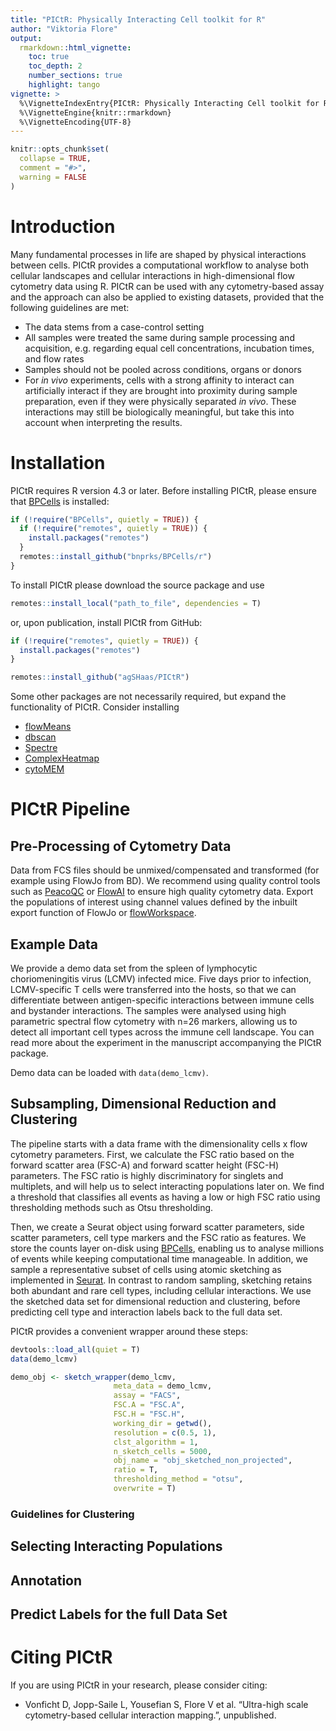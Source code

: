 ```yaml
---
title: "PICtR: Physically Interacting Cell toolkit for R"
author: "Viktoria Flore"
output: 
  rmarkdown::html_vignette:
    toc: true
    toc_depth: 2
    number_sections: true
    highlight: tango
vignette: >
  %\VignetteIndexEntry{PICtR: Physically Interacting Cell toolkit for R}
  %\VignetteEngine{knitr::rmarkdown}
  %\VignetteEncoding{UTF-8}
---
```


```r
knitr::opts_chunk$set(
  collapse = TRUE,
  comment = "#>", 
  warning = FALSE
)
```

# Introduction

Many fundamental processes in life are shaped by physical interactions between cells. PICtR provides a computational workflow to analyse both cellular landscapes and cellular interactions in high-dimensional flow cytometry data using R. PICtR can be used with any cytometry-based assay and the approach can also be applied to existing datasets, provided that the following guidelines are met:  

- The data stems from a case-control setting
- All samples were treated the same during sample processing and acquisition, e.g. regarding equal cell concentrations, incubation times, and flow rates 
- Samples should not be pooled across conditions, organs or donors
- For *in vivo* experiments, cells with a strong affinity to interact can artificially interact if they are brought into proximity during sample preparation, even if they were physically separated *in vivo*. These interactions may still be biologically meaningful, but take this into account when interpreting the results.  


# Installation

PICtR requires R version 4.3 or later. Before installing PICtR, please ensure that [BPCells](https://github.com/bnprks/BPCells) is installed: 

```r
if (!require("BPCells", quietly = TRUE)) {
  if (!require("remotes", quietly = TRUE)) {
    install.packages("remotes")
  }
  remotes::install_github("bnprks/BPCells/r")
}
```

To install PICtR please download the source package and use 
```r
remotes::install_local("path_to_file", dependencies = T)
```

or, upon publication, install PICtR from GitHub:
```r
if (!require("remotes", quietly = TRUE)) {
  install.packages("remotes")
}

remotes::install_github("agSHaas/PICtR")
```


Some other packages are not necessarily required, but expand the functionality of PICtR. Consider installing  

- [flowMeans](https://www.bioconductor.org/packages/release/bioc/html/flowMeans.html)  
- [dbscan](https://github.com/mhahsler/dbscan)  
- [Spectre](https://github.com/ImmuneDynamics/Spectre)
- [ComplexHeatmap](https://www.bioconductor.org/packages/release/bioc/html/ComplexHeatmap.html)  
- [cytoMEM](https://www.bioconductor.org/packages/release/bioc/html/cytoMEM.html)  


# PICtR Pipeline

## Pre-Processing of Cytometry Data 

Data from FCS files should be unmixed/compensated and transformed (for example using FlowJo from BD). We recommend using quality control tools such as [PeacoQC](https://doi.org/10.1002/cyto.a.24501) or [FlowAI](https://doi.org/10.1093/bioinformatics/btw191) to ensure high quality cytometry data. Export the populations of interest using channel values defined by the inbuilt export function of FlowJo or [flowWorkspace](https://github.com/RGLab/flowWorkspace).

## Example Data

We provide a demo data set from the spleen of lymphocytic choriomeningitis virus (LCMV) infected mice. Five days prior to infection, LCMV-specific T cells were transferred into the hosts, so that we can differentiate between antigen-specific interactions between immune cells and bystander interactions. The samples were analysed using high parametric spectral flow cytometry with n=26 markers, allowing us to detect all important cell types across the immune cell landscape. You can read more about the experiment in the manuscript accompanying the PICtR package. 

Demo data can be loaded with `data(demo_lcmv)`.  


## Subsampling, Dimensional Reduction and Clustering 

The pipeline starts with a data frame with the dimensionality cells x flow cytometry parameters. First, we calculate the FSC ratio based on the forward scatter area (FSC-A) and forward scatter height (FSC-H) parameters. The FSC ratio is highly discriminatory for singlets and multiplets, and will help us to select interacting populations later on. We find a threshold that classifies all events as having a low or high FSC ratio using thresholding methods such as Otsu thresholding.
  
Then, we create a Seurat object using forward scatter parameters, side scatter parameters, cell type markers and the FSC ratio as features. We store the counts layer on-disk using [BPCells](https://github.com/bnprks/BPCells), enabling us to analyse millions of events while keeping computational time manageable. In addition, we sample a representative subset of cells using atomic sketching as implemented in [Seurat](https://satijalab.org/seurat/articles/parsebio_sketch_integration). In contrast to random sampling, sketching retains both abundant and rare cell types, including cellular interactions. We use the sketched data set for dimensional reduction and clustering, before predicting cell type and interaction labels back to the full data set.  

PICtR provides a convenient wrapper around these steps: 
```r
devtools::load_all(quiet = T)
data(demo_lcmv)

demo_obj <- sketch_wrapper(demo_lcmv,
                       meta_data = demo_lcmv,
                       assay = "FACS",
                       FSC.A = "FSC.A", 
                       FSC.H = "FSC.H", 
                       working_dir = getwd(),
                       resolution = c(0.5, 1),
                       clst_algorithm = 1,
                       n_sketch_cells = 5000,
                       obj_name = "obj_sketched_non_projected",
                       ratio = T, 
                       thresholding_method = "otsu", 
                       overwrite = T)
```

### Guidelines for Clustering 

## Selecting Interacting Populations 

## Annotation 

## Predict Labels for the full Data Set

# Citing PICtR 

If you are using PICtR in your research, please consider citing:  

- Vonficht D, Jopp-Saile L, Yousefian S, Flore V et al. "Ultra-high scale cytometry-based cellular interaction mapping.", unpublished.


